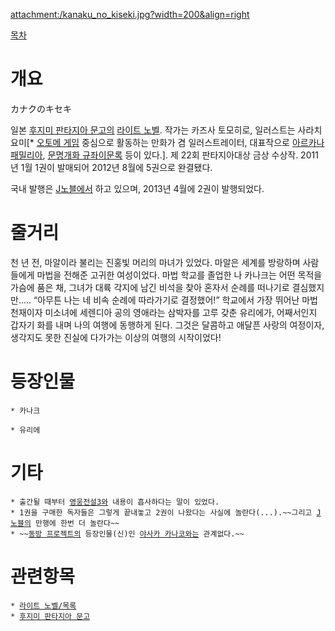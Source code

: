 attachment:/kanaku_no_kiseki.jpg?width=200&align=right

[[목차]]

= 개요 =
カナクのキセキ

일본 [[후지미 판타지아 문고]]의 [[라이트 노벨]]. 작가는 카즈사 토모히로, 일러스트는 사라치 요미[* [[오토메 게임]] 중심으로 활동하는 만화가 겸 일러스트레이터, 대표작으로 [[아르카나 패밀리아]], [[문명개화 규좌이문록]] 등이 있다.]. 제 22회 판타지아대상 금상 수상작. 2011년 1월 1권이 발매되어 2012년 8월에 5권으로 완결됐다.

국내 발행은  [[J노블]]에서 하고 있으며, 2013년 4월에 2권이 발행되었다.

= 줄거리 =
천 년 전, 마알이라 불리는 진홍빛 머리의 마녀가 있었다.
마알은 세계를 방랑하며 사람들에게 마법을 전해준 고귀한 여성이었다. 마법 학교를 졸업한 나 카나크는 어떤 목적을 가슴에 품은 채, 그녀가 대륙 각지에 남긴 비석을 찾아 혼자서 순례를 떠나기로 결심했지만.....
“아무튼 나는 네 비속 순례에 따라가기로 결정했어!”
학교에서 가장 뛰어난 마법 천재이자 미소녀에 세렌디아 공의 영애라는 삼박자를 고루 갖춘 유리에가, 어째서인지 갑자기 화를 내며 나의 여행에 동행하게 된다.
그것은 달콤하고 애달픈 사랑의 여정이자, 생각지도 못한 진실에 다가가는 이상의 여행의 시작이었다!

= 등장인물 =
 * 카나크

 * 유리에

= 기타 =
 * 출간될 때부터 [[영웅전설3]]와 내용이 흡사하다는 말이 있었다.
 * 1권을 구매한 독자들은 그렇게 끝내놓고 2권이 나왔다는 사실에 놀란다(...).~~그리고 [[J노블]]의 만행에 한번 더 놀란다~~
 * ~~[[동방 프로젝트]]의 등장인물(신)인 [[야사카 카나코]]와는 관계없다.~~

= 관련항목 = 
 * [[라이트 노벨/목록]]
 * [[후지미 판타지아 문고]]

